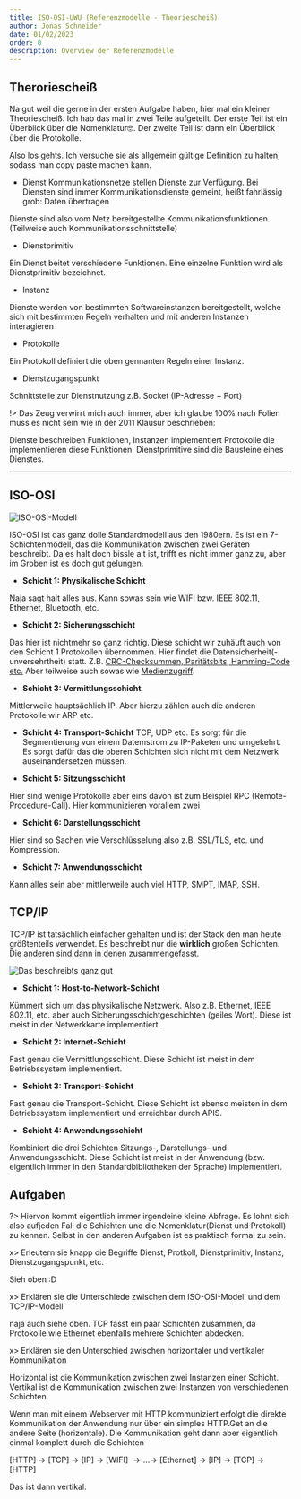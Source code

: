```yaml
---
title: ISO-OSI-UWU (Referenzmodelle - Theoriescheiß)
author: Jonas Schneider
date: 01/02/2023
order: 0
description: Overview der Referenzmodelle
---
```


## Theroriescheiß

Na gut weil die gerne in der ersten Aufgabe haben, hier mal ein kleiner Theoriescheiß.
Ich hab das mal in zwei Teile aufgeteilt. Der erste Teil ist ein Überblick über die Nomenklatur🤓. Der zweite Teil ist dann ein Überblick über die Protokolle.

Also los gehts. Ich versuche sie als allgemein gültige Definition zu halten, sodass man copy paste machen kann.

- Dienst
  Kommunikationsnetze stellen Dienste zur Verfügung. Bei Diensten sind immer Kommunikationsdienste gemeint, heißt fahrlässig grob: Daten übertragen

Dienste sind also vom Netz bereitgestellte Kommunikationsfunktionen. (Teilweise auch Kommunikationsschnittstelle)

- Dienstprimitiv

Ein Dienst beitet verschiedene Funktionen. Eine einzelne Funktion wird als Dienstprimitiv bezeichnet.

- Instanz

Dienste werden von bestimmten Softwareinstanzen bereitgestellt, welche sich mit bestimmten Regeln verhalten und mit anderen Instanzen interagieren

- Protokolle

Ein Protokoll definiert die oben gennanten Regeln einer Instanz.

- Dienstzugangspunkt

Schnittstelle zur Dienstnutzung z.B. Socket (IP-Adresse + Port)

!> Das Zeug verwirrt mich auch immer, aber ich glaube 100% nach Folien muss es nicht sein wie in der 2011 Klausur beschrieben:

Dienste beschreiben Funktionen, Instanzen implementiert Protokolle die implementieren diese Funktionen. Dienstprimitive sind die Bausteine eines Dienstes.

<hr className="border-black border-1"></hr>

## ISO-OSI

![ISO-OSI-Modell](https://img.devrant.com/devrant/rant/r_2081122_Phhqp.jpg)

ISO-OSI ist das ganz dolle Standardmodell aus den 1980ern. Es ist ein 7-Schichtenmodell, das die Kommunikation zwischen zwei Geräten beschreibt.
Da es halt doch bissle alt ist, trifft es nicht immer ganz zu, aber im Groben ist es doch gut gelungen.

- **Schicht 1: Physikalische Schicht**

Naja sagt halt alles aus. Kann sowas sein wie WIFI bzw. IEEE 802.11, Ethernet, Bluetooth, etc.

- **Schicht 2: Sicherungsschicht**

Das hier ist nichtmehr so ganz richtig. Diese schicht wir zuhäuft auch von den Schicht 1 Protokollen übernommen. Hier findet die Datensicherheit(-unversehrtheit) statt.
Z.B. [CRC-Checksummen, Paritätsbits, Hamming-Code etc.](/syscom/teachings/checksum-summachtdiebiene)
Aber teilweise auch sowas wie [Medienzugriff](/syscom/teachings/halt-haltmaldeinefressebitte).

- **Schicht 3: Vermittlungsschicht**

Mittlerweile hauptsächlich IP. Aber hierzu zählen auch die anderen Protokolle wir ARP etc.

- **Schicht 4: Transport-Schicht**
  TCP, UDP etc. Es sorgt für die Segmentierung von einem Datemstrom zu IP-Paketen und umgekehrt. Es sorgt dafür das die oberen Schichten sich nicht mit dem Netzwerk auseinandersetzen müssen.

- **Schicht 5: Sitzungsschicht**

Hier sind wenige Protokolle aber eins davon ist zum Beispiel RPC (Remote-Procedure-Call). Hier kommunizieren vorallem zwei

- **Schicht 6: Darstellungsschicht**

Hier sind so Sachen wie Verschlüsselung also z.B. SSL/TLS, etc. und Kompression.

- **Schicht 7: Anwendungsschicht**

Kann alles sein aber mittlerweile auch viel HTTP, SMPT, IMAP, SSH.

## TCP/IP

TCP/IP ist tatsächlich einfacher gehalten und ist der Stack den man heute größtenteils verwendet. Es beschreibt nur die **wirklich** großen Schichten. Die anderen sind dann in denen zusammengefasst.

![Das beschreibts ganz gut](https://netzmafia.ee.hm.edu/skripten/netze/tcpipiso.gif)

- **Schicht 1: Host-to-Network-Schicht**

Kümmert sich um das physikalische Netzwerk. Also z.B. Ethernet, IEEE 802.11, etc. aber auch Sicherungsschichtgeschichten (geiles Wort). Diese ist meist in der Netwerkkarte implementiert.

- **Schicht 2: Internet-Schicht**

Fast genau die Vermittlungsschicht. Diese Schicht ist meist in dem Betriebssystem implementiert.

- **Schicht 3: Transport-Schicht**

Fast genau die Transport-Schicht. Diese Schicht ist ebenso meisten in dem Betriebssystem implementiert und erreichbar durch APIS.

- **Schicht 4: Anwendungsschicht**

Kombiniert die drei Schichten Sitzungs-, Darstellungs- und Anwendungsschicht. Diese Schicht ist meist in der Anwendung (bzw. eigentlich immer in den Standardbibliotheken der Sprache) implementiert.

## Aufgaben

?> Hiervon kommt eigentlich immer irgendeine kleine Abfrage. Es lohnt sich also aufjeden Fall die Schichten und die Nomenklatur(Dienst und Protokoll) zu kennen.
Selbst in den anderen Aufgaben ist es praktisch formal zu sein.

x> Erleutern sie knapp die Begriffe Dienst, Protkoll, Dienstprimitiv, Instanz, Dienstzugangspunkt, etc.

<Spoiler>Sieh oben :D</Spoiler>

x> Erklären sie die Unterschiede zwischen dem ISO-OSI-Modell und dem TCP/IP-Modell

<Spoiler>
  naja auch siehe oben. TCP fasst ein paar Schichten zusammen, da Protokolle wie
  Ethernet ebenfalls mehrere Schichten abdecken.
</Spoiler>

x> Erklären sie den Unterschied zwischen horizontaler und vertikaler Kommunikation

<Spoiler>

Horizontal ist die Kommunikation zwischen zwei Instanzen einer Schicht. Vertikal ist die Kommunikation zwischen zwei Instanzen von verschiedenen Schichten.

Wenn man mit einem Webserver mit HTTP kommuniziert erfolgt die direkte Kommunikation der Anwendung nur über ein simples HTTP.Get an die andere Seite (horizontale).
Die Kommunikation geht dann aber eigentlich einmal komplett durch die Schichten

[HTTP] $\to$ [TCP] $\to$ [IP] $\to$ [WIFI] $\to \dots \to$ [Ethernet] $\to$ [IP] $\to$ [TCP] $\to$ [HTTP]

Das ist dann vertikal.

</Spoiler>

<ISOOSI></ISOOSI>
